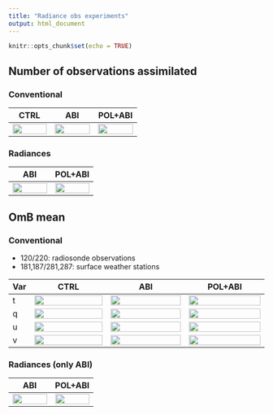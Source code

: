 ```yaml
---
title: "Radiance obs experiments"
output: html_document
---
```


```r
knitr::opts_chunk$set(echo = TRUE)

```

## Number of observations assimilated {.tabset}

### Conventional

| CTRL                                 | ABI                                   | POL+ABI                               |
|--------------------------------------|---------------------------------------|---------------------------------------|
| ![](n_E6_long_conv.png){width="100%"} | ![](n_EG3_long_conv.png){width="100%"} | ![](n_E10_long_conv.png){width="100%"} |


### Radiances

| ABI                                   | POL+ABI                               |
|---------------------------------------|---------------------------------------|
| ![](n_EG3_long_rad.png){width="100%"} | ![](n_E10_long_rad.png){width="100%"} |


## OmB mean {.tabset}

### Conventional 

* 120/220: radiosonde observations
* 181,187/281,287: surface weather stations

|Var | CTRL                                 | ABI                                   | POL+ABI                               |
|----|--------------------------------------|---------------------------------------|---------------------------------------|
|t   | ![](omb_E6_long_t.png){width="100%"} | ![](omb_EG3_long_t.png){width="100%"} | ![](omb_E10_long_t.png){width="100%"} |
|q   | ![](omb_E6_long_q.png){width="100%"} | ![](omb_EG3_long_q.png){width="100%"} | ![](omb_E10_long_q.png){width="100%"} |
|u   | ![](omb_E6_long_u.png){width="100%"} | ![](omb_EG3_long_u.png){width="100%"} | ![](omb_E10_long_u.png){width="100%"} |
|v   | ![](omb_E6_long_v.png){width="100%"} | ![](omb_EG3_long_v.png){width="100%"} | ![](omb_E10_long_v.png){width="100%"} |

### Radiances (only ABI)


| ABI                                   | POL+ABI                               |
|---------------------------------------|---------------------------------------|
| ![](omb_EG3_long_abi_g16.png){width="100%"} | ![](omb_E10_long_abi_g16.png){width="100%"} |